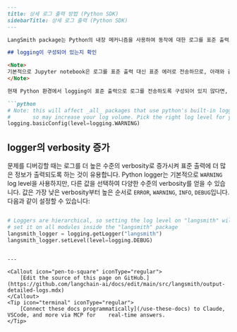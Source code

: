 ```markdown
---
title: 상세 로그 출력 방법 (Python SDK)
sidebarTitle: 상세 로그 출력 (Python SDK)
---

LangSmith package는 Python의 내장 메커니즘을 사용하여 동작에 대한 로그를 표준 출력으로 출력합니다.

## logging이 구성되어 있는지 확인

<Note>
기본적으로 Jupyter notebook은 로그를 표준 출력 대신 표준 에러로 전송하므로, 아래와 같이 logging을 구성하지 않으면 notebook cell 출력에 로그가 표시되지 않습니다.
</Note>

현재 Python 환경에서 logging이 표준 출력으로 로그를 전송하도록 구성되어 있지 않다면, 다음과 같이 명시적으로 활성화해야 합니다:

```python
# Note: this will affect _all_ packages that use python's built-in logging mechanism,
#       so may increase your log volume. Pick the right log level for your use case.
logging.basicConfig(level=logging.WARNING)
```

## logger의 verbosity 증가

문제를 디버깅할 때는 로그를 더 높은 수준의 verbosity로 증가시켜 표준 출력에 더 많은 정보가 출력되도록 하는 것이 유용합니다. Python logger는 기본적으로 `WARNING` log level을 사용하지만, 다른 값을 선택하여 다양한 수준의 verbosity를 얻을 수 있습니다. 값은 가장 낮은 verbosity부터 높은 순서로 `ERROR`, `WARNING`, `INFO`, `DEBUG`입니다. 다음과 같이 설정할 수 있습니다:


```python

# Loggers are hierarchical, so setting the log level on "langsmith" will
# set it on all modules inside the "langsmith" package
langsmith_logger = logging.getLogger("langsmith")
langsmith_logger.setLevel(level=logging.DEBUG)
```
```

---

<Callout icon="pen-to-square" iconType="regular">
    [Edit the source of this page on GitHub.](https://github.com/langchain-ai/docs/edit/main/src/langsmith/output-detailed-logs.mdx)
</Callout>
<Tip icon="terminal" iconType="regular">
    [Connect these docs programmatically](/use-these-docs) to Claude, VSCode, and more via MCP for    real-time answers.
</Tip>
